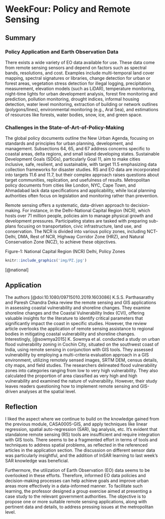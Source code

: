 # WeekFour: Policy and Remote Sensing

## Summary

### Policy Application and Earth Observation Data

There exists a wide variety of EO data available for use. These data come from remote sensing sensors and depend on factors such as spectral bands, resolutions, and cost. Examples include multi-temporal land cover mapping, spectral signatures or libraries, change detection for urban or forest areas, vegetation stress detection for illegal logging, precipitation measurement, elevation models (such as LiDAR), temperature monitoring, night-time lights for urban development analysis, forest fire monitoring and prediction, pollution monitoring, drought indices, informal housing detection, water level monitoring, extraction of building or network outlines (polygons/lines), environmental monitoring (e.g., Aral Sea), and estimations of resources like forests, water bodies, snow, ice, and green space.

### Challenges in the State-of-Art-of-Policy-Making

The global policy documents outline the New Urban Agenda, focusing on standards and principles for urban planning, development, and management. Subsections 64, 65, and 67 address concerns specific to coastal areas, delta regions, and small island developing states. Sustainable Development Goals (SDGs), particularly Goal 11, aim to make cities inclusive, safe, resilient, and sustainable, with target 11.5 emphasizing data collection frameworks for disaster studies. RS and EO data are incorporated into targets 11.6 and 11.7, but their complex approach raises questions about target communities, replication, and usefulness of results. Metropolitan policy documents from cities like London, NYC, Cape Town, and Ahmadabad lack data specifications and applicability, while local planning authorities often focus on legislation and monitoring rather than prevention.

Remote sensing offers a systematic, data-driven approach to decision-making. For instance, in the Delhi-National Capital Region (NCR), which hosts over 71 million people, policies aim to manage physical growth and development pressures. Participating states are tasked with preparing sub-plans focusing on transportation, civic infrastructure, land use, and conservation. The NCR is divided into various policy zones, including NCT-Delhi, DMA, Rest of NCR, Highway Corridor Zone (HRZ), and Natural Conservation Zone (NCZ), to achieve these objectives.

Figure-1: National Capital Region (NCR) Delhi, Policy Zones

```r

knitr::include_graphics('img/PZ.jpg')
```

[@national]

## Application

The authors [@doi:10.1080/09715010.2019.1603086] K.S.S. Parthasarathy and Paresh Chandra Deka review the remote sensing and GIS applications in assessing coastal vulnerability and shoreline changes. They examine shoreline changes and the Coastal Vulnerability Index (CVI), offering valuable insights for the literature to identify critical parameters that significantly impact the coast in specific studies. However, the review article overlooks the application of remote sensing assistance to regional bodies in mitigating coastal vulnerability and shoreline changes.
Interestingly, [@sowmya2015] K. Sowmya et al. conducted a study on urban flood vulnerability zoning in Cochin City, situated on the southwest coast of India, using remote sensing in conjunction with GIS tools. They assessed vulnerability by employing a multi-criteria evaluation approach in a GIS environment, utilizing remotely sensed images, SRTM DEM, census details, city maps, and field studies. The researchers delineated flood vulnerability zones into categories ranging from low to very high vulnerability. They also calculated the proportion of area classified as very high and high vulnerability and examined the nature of vulnerability. However, their study leaves readers questioning how to implement remote sensing and GIS-driven analyses at the spatial level.


## Reflection

I liked the aspect where we continue to build on the knowledge gained from the previous module, CASA0005-GIS, and apply techniques like linear regression, spatial auto-regression (SAR), lag analysis, etc. It's evident that standalone remote sensing (RS) tools are insufficient and require integration with GIS tools. There seems to be a fragmented effort in terms of tools and techniques to address spatial problems, as reflected in the referenced articles in the application section. The discussion on different sensor data was particularly insightful, and the addition of InSAR learning to last week's SAR knowledge was beneficial.

Furthermore, the utilization of Earth Observation (EO) data seems to be overlooked in these efforts. Therefore, informed EO data policies and decision-making processes can help achieve goals and improve urban areas more effectively in a data-informed manner. To facilitate such learning, the professor designed a group exercise aimed at presenting a case study to the relevant government authorities. The objective is to propose one or more suitable remote sensing applications, along with pertinent data and details, to address pressing issues at the metropolitan level.
